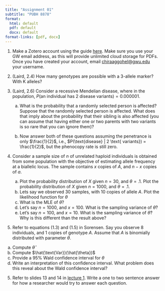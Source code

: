 ```yaml
---
title: "Assignment 01"
subtitle: "PUBH 8878"
format: 
  html: default
  pdf: default
  docx: default
format-links: [pdf, docx]
---
```


1.  Make a Zotero account using the guide [here](https://libguides.gwu.edu/c.php?g=258781&p=1728369). Make sure you use your GW email address, as this will provide unlimited cloud storage for PDFs. Once you have created your account, email [chiraaggohel\@gwu.edu](mailto:chiraaggohel@gwu.edu) your username.

2.  (Laird, 2.4) How many genotypes are possible with a 3-allele marker? With K alleles?

3.  (Laird, 2.6) Consider a recessive Mendelian disease, where in the population, $P(\text{an individual has 2 disease variants}) = 0.000001$.

    a.  What is the probability that a randomly selected person is affected? Suppose that the randomly selected person is affected. What does that imply about the probability that their sibling is also affected (you can assume that having either one or two parents with two variants is so rare that you can ignore them)?

    b.  Now answer both of these questions assuming the penetrance is only $\frac{1}{2}$, i.e., $P(\text{disease} | 2 \text{ variants}) = \frac{1}{2}$, but the phenocopy rate is still zero.

3.  Consider a sample size of $n$ of unrelated haploid individuals is obtained from some population with the objective of estimating allele frequency at a biallelic locus. The sample contains $x$ copies of $A$, and $n-x$ copies of $a$.

    a.  Plot the probability distribution of $X$ given $n = 30$, and $\theta = .1$. Plot the probability distribution of $X$ given $n = 1000$, and $\theta = .1$.
    b.  Lets say we observed $30$ samples, with $10$ copies of allele $A$. Plot the likelihood function for $\theta$
    c.  What is the MLE of $\theta$?
    d.  Let's say $n = 1000$, and $x = 100$. What is the sampling variance of $\hat{\theta}$?
    e.  Let's say $n = 100$, and $x = 10$. What is the sampling variance of $\hat{\theta}$? Why is this different than the result above?

4. Refer to equations (1.3) and (1.5) in Sorensen. Say you observe $8$ individuals, and $1$ copies of genotype $A$. Assume that $A$ is binomially distributed with parameter $\theta$. 
  a. Compute $\hat{\theta}$
  a. Compute $\hat{\text{Var}}(\hat{\theta})$
  a. Provide a 95% Wald confidence interval for $\theta$
  a. Write an interpretation of this confidence interval. What problem does this reveal about the Wald confidence interval?

5. Refer to slides 13 and 14 in [lecture 1](../lectures/lecture-01.qmd). Write a one to two sentence answer for how a researcher would try to answer each question.